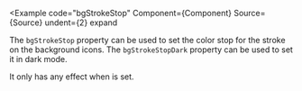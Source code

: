 
<Example
  code="bgStrokeStop"
  Component={Component}
  Source={Source}
  undent={2}
  expand
>
  The `bgStrokeStop` property can be used to set the color stop for the stroke
  on the background icons.  The `bgStrokeStopDark` property can be used to set
  it in dark mode.

  It only has any effect when <CodeHashLink id="bgIcon"/> is set.
</Example>
